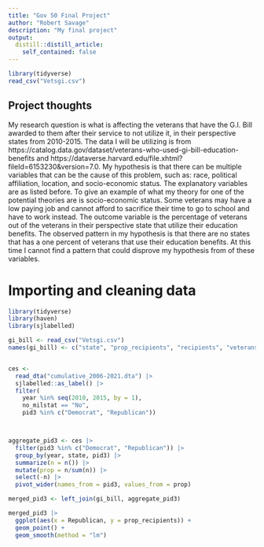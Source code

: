 ```yaml
---
title: "Gov 50 Final Project"
author: "Robert Savage"
description: "My final project"
output:
  distill::distill_article:
    self_contained: false
---
```


```r
library(tidyverse)
read_csv("Vetsgi.csv")
```


## Project thoughts

My research question is what is affecting the veterans that have the G.I. Bill awarded to them after their service to not utilize it, in their perspective states from 2010-2015. The data I will be utilizing is from https://catalog.data.gov/dataset/veterans-who-used-gi-bill-education-benefits and https://dataverse.harvard.edu/file.xhtml?fileId=6153230&version=7.0. My hypothesis is that there can be multiple variables that can be the cause of this problem, such as: race, political affiliation, location, and socio-economic status. The explanatory variables are as listed before. To give an example of what my theory for one of the potential theories are is socio-economic status. Some veterans may have a low paying job and cannot afford to sacrifice their time to go to school and have to work instead. The outcome variable is the percentage of veterans out of the veterans in their perspective state that utilize their education benefits. The observed pattern in my hypothesis is that there are no states that has a one percent of veterans that use their education benefits. At this time I cannot find a pattern that could disprove my hypothesis from of these variables. 


# Importing and cleaning data 
```r
library(tidyverse)
library(haven)
library(sjlabelled)

gi_bill <- read_csv("Vetsgi.csv") 
names(gi_bill) <- c("state", "prop_recipients", "recipients", "veterans", "year")


ces <- 
  read_dta("cumulative_2006-2021.dta") |>
  sjlabelled::as_label() |>
  filter(
    year %in% seq(2010, 2015, by = 1),
    no_milstat == "No",
    pid3 %in% c("Democrat", "Republican"))




```

```r
aggregate_pid3 <- ces |>
  filter(pid3 %in% c("Democrat", "Republican")) |>
  group_by(year, state, pid3) |>
  summarize(n = n()) |>
  mutate(prop = n/sum(n)) |>
  select(-n) |>
  pivot_wider(names_from = pid3, values_from = prop)

merged_pid3 <- left_join(gi_bill, aggregate_pid3)

merged_pid3 |>
  ggplot(aes(x = Republican, y = prop_recipients)) +
  geom_point() +
  geom_smooth(method = "lm")

```




